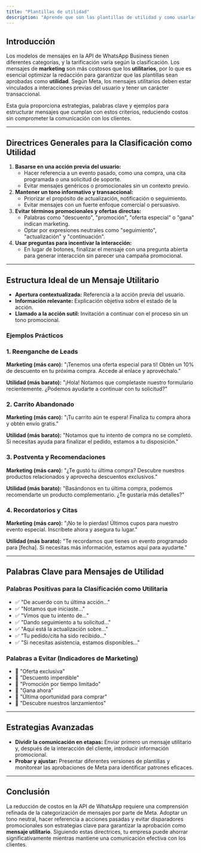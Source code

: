 ```yaml
---
title: "Plantillas de utilidad"
description: "Aprende que son las plantillas de utilidad y como usarlas"
---
```


## Introducción

Los modelos de mensajes en la API de WhatsApp Business tienen diferentes categorías, y la tarificación varía según la clasificación. Los mensajes de **marketing** son más costosos que los **utilitarios**, por lo que es esencial optimizar la redacción para garantizar que las plantillas sean aprobadas como **utilidad**. Según Meta, los mensajes utilitarios deben estar vinculados a interacciones previas del usuario y tener un carácter transaccional.

Esta guía proporciona estrategias, palabras clave y ejemplos para estructurar mensajes que cumplan con estos criterios, reduciendo costos sin comprometer la comunicación con los clientes.

---

## Directrices Generales para la Clasificación como Utilidad

1. **Basarse en una acción previa del usuario:**
    - Hacer referencia a un evento pasado, como una compra, una cita programada o una solicitud de soporte.
    - Evitar mensajes genéricos o promocionales sin un contexto previo.
2. **Mantener un tono informativo y transaccional:**
    - Priorizar el propósito de actualización, notificación o seguimiento.
    - Evitar mensajes con un fuerte enfoque comercial o persuasivo.
3. **Evitar términos promocionales y ofertas directas:**
    - Palabras como "descuento", "promoción", "oferta especial" o "gana" indican marketing.
    - Optar por expresiones neutrales como "seguimiento", "actualización" y "continuación".
4. **Usar preguntas para incentivar la interacción:**
    - En lugar de botones, finalizar el mensaje con una pregunta abierta para generar interacción sin parecer una campaña promocional.

---

## Estructura Ideal de un Mensaje Utilitario

- **Apertura contextualizada:** Referencia a la acción previa del usuario.
- **Información relevante:** Explicación objetiva sobre el estado de la acción.
- **Llamado a la acción sutil:** Invitación a continuar con el proceso sin un tono promocional.

### Ejemplos Prácticos

### 1. Reenganche de Leads

**Marketing (más caro):**
"¡Tenemos una oferta especial para ti! Obtén un 10% de descuento en tu próxima compra. Accede al enlace y aprovéchalo."

**Utilidad (más barato):**
"¡Hola! Notamos que completaste nuestro formulario recientemente. ¿Podemos ayudarte a continuar con tu solicitud?"

### 2. Carrito Abandonado

**Marketing (más caro):**
"¡Tu carrito aún te espera! Finaliza tu compra ahora y obtén envío gratis."

**Utilidad (más barato):**
"Notamos que tu intento de compra no se completó. Si necesitas ayuda para finalizar el pedido, estamos a tu disposición."

### 3. Postventa y Recomendaciones

**Marketing (más caro):**
"¿Te gustó tu última compra? Descubre nuestros productos relacionados y aprovecha descuentos exclusivos."

**Utilidad (más barato):**
"Basándonos en tu última compra, podemos recomendarte un producto complementario. ¿Te gustaría más detalles?"

### 4. Recordatorios y Citas

**Marketing (más caro):**
"¡No te lo pierdas! Últimos cupos para nuestro evento especial. Inscríbete ahora y asegura tu lugar."

**Utilidad (más barato):**
"Te recordamos que tienes un evento programado para [fecha]. Si necesitas más información, estamos aquí para ayudarte."

---

## Palabras Clave para Mensajes de Utilidad

### Palabras Positivas para la Clasificación como Utilitaria

- ✅ "De acuerdo con tu última acción…"
- ✅ "Notamos que iniciaste…"
- ✅ "Vimos que tu intento de…"
- ✅ "Dando seguimiento a tu solicitud…"
- ✅ "Aquí está la actualización sobre…"
- ✅ "Tu pedido/cita ha sido recibido…"
- ✅ "Si necesitas asistencia, estamos disponibles…"

### Palabras a Evitar (Indicadores de Marketing)

- 🚫 "Oferta exclusiva"
- 🚫 "Descuento imperdible"
- 🚫 "Promoción por tiempo limitado"
- 🚫 "Gana ahora"
- 🚫 "Última oportunidad para comprar"
- 🚫 "Descubre nuestros lanzamientos"

---

## Estrategias Avanzadas

- **Dividir la comunicación en etapas:** Enviar primero un mensaje utilitario y, después de la interacción del cliente, introducir información promocional.
- **Probar y ajustar:** Presentar diferentes versiones de plantillas y monitorear las aprobaciones de Meta para identificar patrones eficaces.

---

## Conclusión

La reducción de costos en la API de WhatsApp requiere una comprensión refinada de la categorización de mensajes por parte de Meta. Adoptar un tono neutral, hacer referencia a acciones pasadas y evitar disparadores promocionales son estrategias clave para garantizar la aprobación como **mensaje utilitario**. Siguiendo estas directrices, tu empresa puede ahorrar significativamente mientras mantiene una comunicación efectiva con los clientes.
